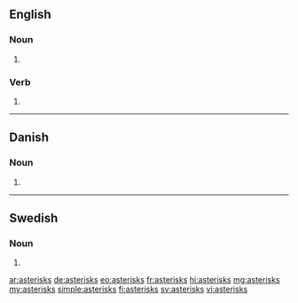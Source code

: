==English==

===Noun===
{{head|en|noun plural form}}

# {{plural of|asterisk|lang=en}}

===Verb===
{{head|en|verb form}}

# {{en-third-person singular of|asterisk}}

----

==Danish==

===Noun===
{{head|da|noun form|g=c}}

# {{genitive singular indefinite of|asterisk|lang=da}}

----

==Swedish==

===Noun===
{{head|sv|noun form}}

# {{sv-noun-form-indef-gen|asterisk}}

[[ar:asterisks]]
[[de:asterisks]]
[[eo:asterisks]]
[[fr:asterisks]]
[[hi:asterisks]]
[[mg:asterisks]]
[[my:asterisks]]
[[simple:asterisks]]
[[fi:asterisks]]
[[sv:asterisks]]
[[vi:asterisks]]